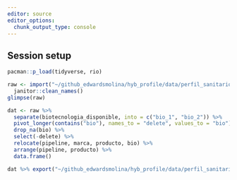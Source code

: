 ```yaml
---
editor: source
editor_options: 
  chunk_output_type: console
---
```


## Session setup

```r
pacman::p_load(tidyverse, rio)
```

```r
raw <- import("~/github_edwardsmolina/hyb_profile/data/perfil_sanitario_hibridos_conosur_23.xlsx", sheet="conosur") %>% 
  janitor::clean_names() 
glimpse(raw)
```

```r
dat <- raw %>% 
  separate(biotecnologia_disponible, into = c("bio_1", "bio_2")) %>% 
  pivot_longer(contains("bio"), names_to = "delete", values_to = "bio") %>% 
  drop_na(bio) %>% 
  select(-delete) %>% 
  relocate(pipeline, marca, producto, bio) %>% 
  arrange(pipeline, producto) %>% 
  data.frame()
```

```r
dat %>% export("~/github_edwardsmolina/hyb_profile/data/perfil_sanitario_hibridos_conosur_cultivio_23.xlsx")  
```

